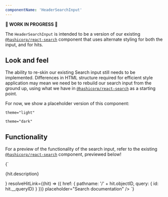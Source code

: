 ```yaml
---
componentName: 'HeaderSearchInput'
---
```


**🚧 WORK IN PROGRESS 🚧**

The `HeaderSearchInput` is intended to be a version of our existing [`@hashicorp/react-search`](https://react-components.vercel.app/components/search) component that uses alternate styling for both the input, and for hits.

## Look and feel

The ability to re-skin our existing Search input still needs to be implemented. Differences in HTML structure required for efficient style application may mean we need be to rebuild our search input from the ground up, using what we have in [`@hashicorp/react-search`](https://react-components.vercel.app/components/search) as a starting point.

For now, we show a placeholder version of this component:

`theme="light"`

<div
  style={{
    padding: '1rem',
    background: 'var(--white)',
    borderRadius: '2px',
  }}
>
  <HeaderSearchInput theme="light" />
</div>

`theme="dark"`

<div
  style={{
    padding: '1rem',
    background: 'var(--black)',
    borderRadius: '4px',
  }}
>
  <HeaderSearchInput theme="dark" />
</div>

## Functionality

For a preview of the functionality of the search input, refer to the existing [`@hashicorp/react-search`](https://react-components.vercel.app/components/search) component, previewed below!

<LiveComponent>{`<SearchProvider>
  <Search
    renderHitContent={({ hit, Highlight }) => <div><p>{hit.description}</p></div>}
    resolveHitLink={(hit) => ({ href: { pathname: '/' + hit.objectID, query: { id: hit.__queryID} } })}
    placeholder="Search documentation"
  />
</SearchProvider>`}</LiveComponent>
